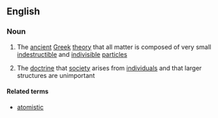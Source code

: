 ==English==

===Noun===
{{wikipedia}}
{{en-noun|-}}

#{{philosophy}} The [[ancient]] [[Greek]] [[theory]] that all matter is composed of very small [[indestructible]] and [[indivisible]] [[particle]]s
#{{philosophy}} The [[doctrine]] that [[society]] arises from [[individual]]s and that larger structures are unimportant

====Related terms====
*[[atomistic]]